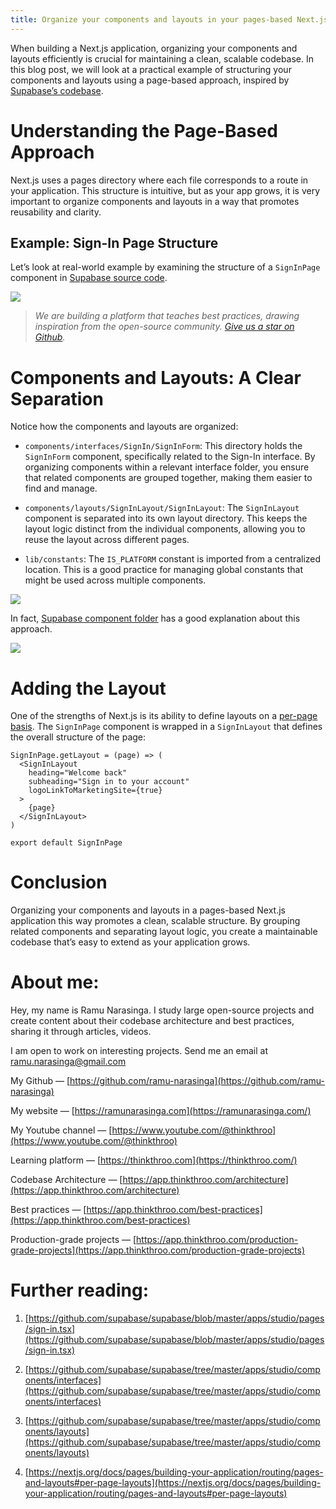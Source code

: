 ```yaml
---
title: Organize your components and layouts in your pages-based Next.js application this way.
---
```


When building a Next.js application, organizing your components and layouts efficiently is crucial for maintaining a clean, scalable codebase. In this blog post, we will look at a practical example of structuring your components and layouts using a page-based approach, inspired by [Supabase’s codebase](https://github.com/supabase/supabase/blob/master/apps/studio/pages/sign-in.tsx).

# **Understanding the Page-Based Approach**

Next.js uses a pages directory where each file corresponds to a route in your application. This structure is intuitive, but as your app grows, it is very important to organize components and layouts in a way that promotes reusability and clarity.

## **Example: Sign-In Page Structure**

Let’s look at real-world example by examining the structure of a `SignInPage` component in [Supabase source code](https://github.com/supabase/supabase/blob/master/apps/studio/pages/sign-in.tsx).

![](https://miro.medium.com/v2/resize:fit:875/1*CK6fCYcelMlQct4ofriCoQ.png)

> *We are building a platform that teaches best practices, drawing inspiration from the open-source community.* [*Give us a star on Github*](https://github.com/thinkthroo/thinkthroo)*.*

# **Components and Layouts: A Clear Separation**

Notice how the components and layouts are organized:

* `components/interfaces/SignIn/SignInForm`: This directory holds the `SignInForm` component, specifically related to the Sign-In interface. By organizing components within a relevant interface folder, you ensure that related components are grouped together, making them easier to find and manage.
    
* `components/layouts/SignInLayout/SignInLayout`: The `SignInLayout` component is separated into its own layout directory. This keeps the layout logic distinct from the individual components, allowing you to reuse the layout across different pages.
    
* `lib/constants`: The `IS_PLATFORM` constant is imported from a centralized location. This is a good practice for managing global constants that might be used across multiple components.
    

[![](https://miro.medium.com/v2/resize:fit:875/0*QlUA8-jvrCQnSBIJ.png)](https://app.thinkthroo.com/best-practices)

In fact, [Supabase component folder](https://github.com/supabase/supabase/tree/master/apps/studio/components) has a good explanation about this approach.

[![](https://miro.medium.com/v2/resize:fit:875/1*KFOZ9Dwmp4G8vMvITn9C2Q.png)](https://github.com/supabase/supabase/tree/master/apps/studio/components)

# **Adding the Layout**

One of the strengths of Next.js is its ability to define layouts on a [per-page basis](https://nextjs.org/docs/pages/building-your-application/routing/pages-and-layouts#per-page-layouts). The `SignInPage` component is wrapped in a `SignInLayout` that defines the overall structure of the page:

```plaintext
SignInPage.getLayout = (page) => (
  <SignInLayout
    heading="Welcome back"
    subheading="Sign in to your account"
    logoLinkToMarketingSite={true}
  >
    {page}
  </SignInLayout>
)

export default SignInPage
```

# **Conclusion**

Organizing your components and layouts in a pages-based Next.js application this way promotes a clean, scalable structure. By grouping related components and separating layout logic, you create a maintainable codebase that’s easy to extend as your application grows.

# **About me:**

Hey, my name is Ramu Narasinga. I study large open-source projects and create content about their codebase architecture and best practices, sharing it through articles, videos.

I am open to work on interesting projects. Send me an email at ramu.narasinga@gmail.com

My Github — [https://github.com/ramu-narasinga](https://github.com/ramu-narasinga)

My website — [https://ramunarasinga.com](https://ramunarasinga.com/)

My Youtube channel — [https://www.youtube.com/@thinkthroo](https://www.youtube.com/@thinkthroo)

Learning platform — [https://thinkthroo.com](https://thinkthroo.com/)

Codebase Architecture — [https://app.thinkthroo.com/architecture](https://app.thinkthroo.com/architecture)

Best practices — [https://app.thinkthroo.com/best-practices](https://app.thinkthroo.com/best-practices)

Production-grade projects — [https://app.thinkthroo.com/production-grade-projects](https://app.thinkthroo.com/production-grade-projects)

# **Further reading:**

1. [https://github.com/supabase/supabase/blob/master/apps/studio/pages/sign-in.tsx](https://github.com/supabase/supabase/blob/master/apps/studio/pages/sign-in.tsx)
    
2. [https://github.com/supabase/supabase/tree/master/apps/studio/components/interfaces](https://github.com/supabase/supabase/tree/master/apps/studio/components/interfaces)
    
3. [https://github.com/supabase/supabase/tree/master/apps/studio/components/layouts](https://github.com/supabase/supabase/tree/master/apps/studio/components/layouts)
    
4. [https://nextjs.org/docs/pages/building-your-application/routing/pages-and-layouts#per-page-layouts](https://nextjs.org/docs/pages/building-your-application/routing/pages-and-layouts#per-page-layouts)
